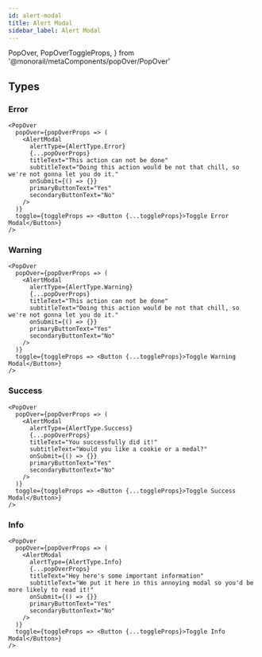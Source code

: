 ```yaml
---
id: alert-modal
title: Alert Modal
sidebar_label: Alert Modal
---
```



  PopOver,
  PopOverToggleProps,
} from '@monorail/metaComponents/popOver/PopOver'

<ShowCase>
  <PopOver
    popOver={popOverProps => (
      <AlertModal
        alertType={AlertType.Warning}
        {...popOverProps}
        titleText="Are you sure you want to delete itemNameHere?"
        subtitleText="Deleting itemNameHere may be not that chill..."
        onSubmit={() => {}}
        primaryButtonText="Yes"
        secondaryButtonText="No"
      />
    )}
    toggle={toggleProps => <Button {...toggleProps}>Toggle Modal</Button>}
  />
</ShowCase>

## Types

### Error

```tsx live
<PopOver
  popOver={popOverProps => (
    <AlertModal
      alertType={AlertType.Error}
      {...popOverProps}
      titleText="This action can not be done"
      subtitleText="Doing this action would be not that chill, so we're not gonna let you do it."
      onSubmit={() => {}}
      primaryButtonText="Yes"
      secondaryButtonText="No"
    />
  )}
  toggle={toggleProps => <Button {...toggleProps}>Toggle Error Modal</Button>}
/>
```

### Warning

```tsx live
<PopOver
  popOver={popOverProps => (
    <AlertModal
      alertType={AlertType.Warning}
      {...popOverProps}
      titleText="This action can not be done"
      subtitleText="Doing this action would be not that chill, so we're not gonna let you do it."
      onSubmit={() => {}}
      primaryButtonText="Yes"
      secondaryButtonText="No"
    />
  )}
  toggle={toggleProps => <Button {...toggleProps}>Toggle Warning Modal</Button>}
/>
```

### Success

```tsx live
<PopOver
  popOver={popOverProps => (
    <AlertModal
      alertType={AlertType.Success}
      {...popOverProps}
      titleText="You successfully did it!"
      subtitleText="Would you like a cookie or a medal?"
      onSubmit={() => {}}
      primaryButtonText="Yes"
      secondaryButtonText="No"
    />
  )}
  toggle={toggleProps => <Button {...toggleProps}>Toggle Success Modal</Button>}
/>
```

### Info

```tsx live
<PopOver
  popOver={popOverProps => (
    <AlertModal
      alertType={AlertType.Info}
      {...popOverProps}
      titleText="Hey here's some important information"
      subtitleText="We put it here in this annoying modal so you'd be more likely to read it!"
      onSubmit={() => {}}
      primaryButtonText="Yes"
      secondaryButtonText="No"
    />
  )}
  toggle={toggleProps => <Button {...toggleProps}>Toggle Info Modal</Button>}
/>
```
